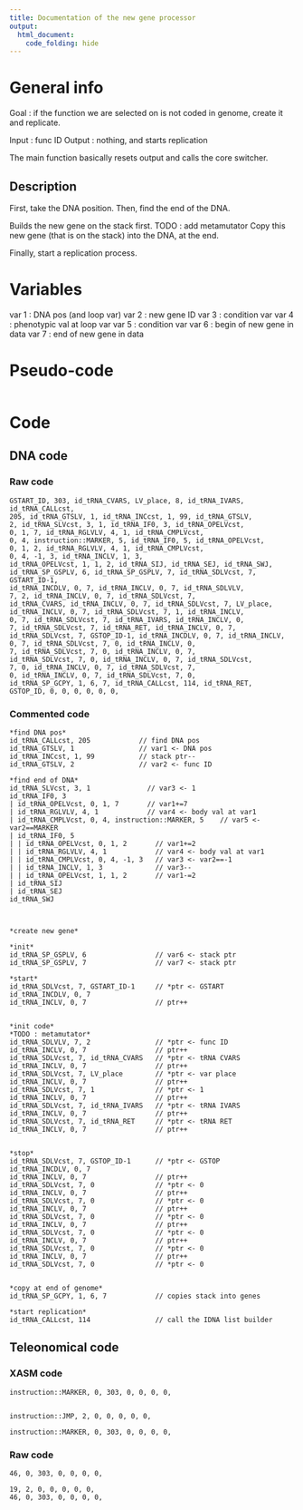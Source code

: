 ```yaml
---
title: Documentation of the new gene processor
output: 
  html_document:
    code_folding: hide
---
```


# General info

Goal : if the function we are selected on is not coded in genome, create it and replicate.

Input : func ID
Output : nothing, and starts replication

The main function basically resets output and calls the core switcher.

## Description

First, take the DNA position.
Then, find the end of the DNA.

Builds the new gene on the stack first.
TODO : add metamutator
Copy this new gene (that is on the stack) into the DNA, at the end.

Finally, start a replication process.

# Variables

var 1 : DNA pos (and loop var)
var 2 : new gene ID
var 3 : condition var
var 4 : phenotypic val at loop var
var 5 : condition var
var 6 : begin of new gene in data
var 7 : end of new gene in data

# Pseudo-code

```pseudo

```

# Code

## DNA code

### Raw code

```DNA
GSTART_ID, 303, id_tRNA_CVARS, LV_place, 8, id_tRNA_IVARS, id_tRNA_CALLcst, 
205, id_tRNA_GTSLV, 1, id_tRNA_INCcst, 1, 99, id_tRNA_GTSLV, 
2, id_tRNA_SLVcst, 3, 1, id_tRNA_IF0, 3, id_tRNA_OPELVcst, 
0, 1, 7, id_tRNA_RGLVLV, 4, 1, id_tRNA_CMPLVcst, 
0, 4, instruction::MARKER, 5, id_tRNA_IF0, 5, id_tRNA_OPELVcst, 
0, 1, 2, id_tRNA_RGLVLV, 4, 1, id_tRNA_CMPLVcst, 
0, 4, -1, 3, id_tRNA_INCLV, 1, 3, 
id_tRNA_OPELVcst, 1, 1, 2, id_tRNA_SIJ, id_tRNA_SEJ, id_tRNA_SWJ, 
id_tRNA_SP_GSPLV, 6, id_tRNA_SP_GSPLV, 7, id_tRNA_SDLVcst, 7, GSTART_ID-1, 
id_tRNA_INCDLV, 0, 7, id_tRNA_INCLV, 0, 7, id_tRNA_SDLVLV, 
7, 2, id_tRNA_INCLV, 0, 7, id_tRNA_SDLVcst, 7, 
id_tRNA_CVARS, id_tRNA_INCLV, 0, 7, id_tRNA_SDLVcst, 7, LV_place, 
id_tRNA_INCLV, 0, 7, id_tRNA_SDLVcst, 7, 1, id_tRNA_INCLV, 
0, 7, id_tRNA_SDLVcst, 7, id_tRNA_IVARS, id_tRNA_INCLV, 0, 
7, id_tRNA_SDLVcst, 7, id_tRNA_RET, id_tRNA_INCLV, 0, 7, 
id_tRNA_SDLVcst, 7, GSTOP_ID-1, id_tRNA_INCDLV, 0, 7, id_tRNA_INCLV, 
0, 7, id_tRNA_SDLVcst, 7, 0, id_tRNA_INCLV, 0, 
7, id_tRNA_SDLVcst, 7, 0, id_tRNA_INCLV, 0, 7, 
id_tRNA_SDLVcst, 7, 0, id_tRNA_INCLV, 0, 7, id_tRNA_SDLVcst, 
7, 0, id_tRNA_INCLV, 0, 7, id_tRNA_SDLVcst, 7, 
0, id_tRNA_INCLV, 0, 7, id_tRNA_SDLVcst, 7, 0, 
id_tRNA_SP_GCPY, 1, 6, 7, id_tRNA_CALLcst, 114, id_tRNA_RET, 
GSTOP_ID, 0, 0, 0, 0, 0, 0,
```



### Commented code


```pseudoDNA
*find DNA pos*
id_tRNA_CALLcst, 205            // find DNA pos
id_tRNA_GTSLV, 1                // var1 <- DNA pos
id_tRNA_INCcst, 1, 99           // stack ptr--
id_tRNA_GTSLV, 2                // var2 <- func ID

*find end of DNA*
id_tRNA_SLVcst, 3, 1              // var3 <- 1
id_tRNA_IF0, 3
| id_tRNA_OPELVcst, 0, 1, 7       // var1+=7
| id_tRNA_RGLVLV, 4, 1            // var4 <- body val at var1
| id_tRNA_CMPLVcst, 0, 4, instruction::MARKER, 5    // var5 <- var2==MARKER
| id_tRNA_IF0, 5
| | id_tRNA_OPELVcst, 0, 1, 2       // var1+=2
| | id_tRNA_RGLVLV, 4, 1            // var4 <- body val at var1
| | id_tRNA_CMPLVcst, 0, 4, -1, 3   // var3 <- var2==-1
| | id_tRNA_INCLV, 1, 3             // var3--
| | id_tRNA_OPELVcst, 1, 1, 2       // var1-=2
| id_tRNA_SIJ
| id_tRNA_SEJ
id_tRNA_SWJ



*create new gene*

*init*
id_tRNA_SP_GSPLV, 6                 // var6 <- stack ptr
id_tRNA_SP_GSPLV, 7                 // var7 <- stack ptr

*start*
id_tRNA_SDLVcst, 7, GSTART_ID-1     // *ptr <- GSTART
id_tRNA_INCDLV, 0, 7
id_tRNA_INCLV, 0, 7                 // ptr++


*init code*
*TODO : metamutator*
id_tRNA_SDLVLV, 7, 2                // *ptr <- func ID
id_tRNA_INCLV, 0, 7                 // ptr++
id_tRNA_SDLVcst, 7, id_tRNA_CVARS   // *ptr <- tRNA CVARS
id_tRNA_INCLV, 0, 7                 // ptr++
id_tRNA_SDLVcst, 7, LV_place        // *ptr <- var place
id_tRNA_INCLV, 0, 7                 // ptr++
id_tRNA_SDLVcst, 7, 1               // *ptr <- 1
id_tRNA_INCLV, 0, 7                 // ptr++
id_tRNA_SDLVcst, 7, id_tRNA_IVARS   // *ptr <- tRNA IVARS
id_tRNA_INCLV, 0, 7                 // ptr++
id_tRNA_SDLVcst, 7, id_tRNA_RET     // *ptr <- tRNA RET
id_tRNA_INCLV, 0, 7                 // ptr++


*stop*
id_tRNA_SDLVcst, 7, GSTOP_ID-1      // *ptr <- GSTOP
id_tRNA_INCDLV, 0, 7
id_tRNA_INCLV, 0, 7                 // ptr++
id_tRNA_SDLVcst, 7, 0               // *ptr <- 0
id_tRNA_INCLV, 0, 7                 // ptr++
id_tRNA_SDLVcst, 7, 0               // *ptr <- 0
id_tRNA_INCLV, 0, 7                 // ptr++
id_tRNA_SDLVcst, 7, 0               // *ptr <- 0
id_tRNA_INCLV, 0, 7                 // ptr++
id_tRNA_SDLVcst, 7, 0               // *ptr <- 0
id_tRNA_INCLV, 0, 7                 // ptr++
id_tRNA_SDLVcst, 7, 0               // *ptr <- 0
id_tRNA_INCLV, 0, 7                 // ptr++
id_tRNA_SDLVcst, 7, 0               // *ptr <- 0


*copy at end of genome*
id_tRNA_SP_GCPY, 1, 6, 7            // copies stack into genes

*start replication*
id_tRNA_CALLcst, 114                // call the IDNA list builder
```


## Teleonomical code

### XASM code

```XASM
instruction::MARKER, 0, 303, 0, 0, 0, 0,


instruction::JMP, 2, 0, 0, 0, 0, 0,

instruction::MARKER, 0, 303, 0, 0, 0, 0,
```

### Raw code


```RAW
46, 0, 303, 0, 0, 0, 0,

19, 2, 0, 0, 0, 0, 0,
46, 0, 303, 0, 0, 0, 0,
```
